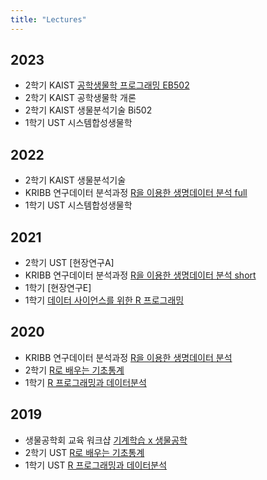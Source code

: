 ```yaml
---
title: "Lectures"
---
```


## 2023

-   2학기 KAIST [공학생물학 프로그래밍 EB502](https://greendaygh.github.io/2023_kaist_rprog/)
-   2학기 KAIST 공학생물학 개론
-   2학기 KAIST 생물분석기술 Bi502
-   1학기 UST 시스템합성생물학

## 2022

-   2학기 KAIST 생물분석기술
-   KRIBB 연구데이터 분석과정 [R을 이용한 생명데이터 분석 full](https://greendaygh.github.io/kribbr2022/)
-   1학기 UST 시스템합성생물학

## 2021

-   2학기 UST \[현장연구A\] <!-- (https://greendaygh.github.io/fieldresearch2021-2/) -->
-   KRIBB 연구데이터 분석과정 [R을 이용한 생명데이터 분석 short](https://greendaygh.github.io/kribbr2021/)
-   1학기 \[현장연구E\] <!-- (https://greendaygh.github.io/researchE2021/) -->
-   1학기 [데이터 사이언스를 위한 R 프로그래밍](https://greendaygh.github.io/Rprog2021/)

## 2020

-   KRIBB 연구데이터 분석과정 [R을 이용한 생명데이터 분석](https://greendaygh.github.io/KRIBBR2020/)
-   2학기 [R로 배우는 기초통계](https://greendaygh.github.io/Rstat2020/)
-   1학기 [R 프로그래밍과 데이터분석](https://greendaygh.github.io/Rprog2020/)

## 2019

-   생물공학회 교육 워크샵 [기계학습 x 생물공학](https://github.com/greendaygh/bioengml)
-   2학기 UST [R로 배우는 기초통계](https://greendaygh.github.io/Rstat2019/)
-   1학기 UST [R 프로그래밍과 데이터분석](https://greendaygh.github.io/Rprog2019/)
